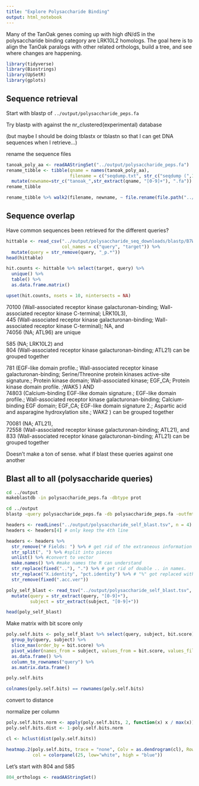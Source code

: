 ```yaml
---
title: "Explore Polysaccharide Binding"
output: html_notebook
---
```


Many of the TanOak genes coming up with high dN/dS in the polysaccharide binding category are LRK10L2 homologs.  The goal here is to align the TanOak paralogs with other related orthologs, build a tree, and see where changes are happening.

```r
library(tidyverse)
library(Biostrings)
library(UpSetR)
library(gplots)
```


## Sequence retrieval

Start with blastp of `../output/polysaccharide_peps.fa`

Try blastp with against the nr_clustered(experimental) database

(but maybe I should be doing tblastx or tblastn so that I can get DNA sequences when I retrieve...)

rename the sequence files
```r
tanoak_poly_aa <- readAAStringSet("../output/polysaccharide_peps.fa")
rename_tibble <- tibble(qname = names(tanoak_poly_aa),
                        filename = c("seqdump.txt", str_c("seqdump (",1:9,").txt"))) %>%
  mutate(newname=str_c("tanoak_",str_extract(qname, "[0-9]+"), ".fa")) 
rename_tibble

rename_tibble %>% walk2(filename, newname, ~ file.rename(file.path("../output", .x), file.path("../output", .y)))
```


## Sequence overlap

Have common sequences been retrieved for the different queries?

```r
hittable <- read_csv("../output/polysaccharide_seq_downloads/blastp/B7WS0BG6013-Alignment-HitTable.csv",
                     col_names = c("query", "target")) %>%
  mutate(query = str_remove(query, "_p.*"))
head(hittable)
```

```r
hit.counts <- hittable %>% select(target, query) %>%
  unique() %>%
  table() %>%
  as.data.frame.matrix() 

upset(hit.counts, nsets = 10, nintersects = NA)
```

70100 (Wall-associated receptor kinase galacturonan-binding; Wall-associated receptor kinase C-terminal; LRK10L3),  
445 (Wall-associated receptor kinase galacturonan-binding; Wall-associated receptor kinase C-terminal); NA, and   
74056 (NA; ATL96) are unique

585 (NA; LRK10L2) and   
804 (Wall-associated receptor kinase galacturonan-binding; ATL21) can be grouped together

781 (EGF-like domain profile.; Wall-associated receptor kinase galacturonan-binding; Serine/Threonine protein kinases active-site signature.; Protein kinase domain; Wall-associated kinase; EGF_CA; Protein kinase domain profile. ;WAK5	)  AND  
74803 (Calcium-binding EGF-like domain signature.; EGF-like domain profile.; Wall-associated receptor kinase galacturonan-binding; Calcium-binding EGF domain; EGF_CA; EGF-like domain signature 2.; Aspartic acid and asparagine hydroxylation site.; WAK2	)  can be grouped together

70081 (NA; ATL21),   
72558 (Wall-associated receptor kinase galacturonan-binding; ATL21), and   
833 (Wall-associated receptor kinase galacturonan-binding; ATL21) can be grouped together

Doesn't make a ton of sense.  what if blast these queries against one another

## Blast all to all (polysaccharide queries)
```bash
cd ../output
makeblastdb -in polysaccharide_peps.fa -dbtype prot
```

```bash
cd ../output
blastp -query polysaccharide_peps.fa -db polysaccharide_peps.fa -outfmt 7 > polysaccharide_self_blast.tsv
```

```r
headers <- readLines("../output/polysaccharide_self_blast.tsv", n = 4)
headers <- headers[4] # only keep the 4th line

headers <- headers %>%
  str_remove("# Fields: ") %>% # get rid of the extraneous information
  str_split(", ") %>% #split into pieces 
  unlist() %>% #convert to vector
  make.names() %>% #make names the R can understand
  str_replace(fixed(".."), ".") %>% # get rid of double .. in names.
  str_replace("X.identity", "pct.identity") %>% # "%" got replaced with X, we can do better.
  str_remove(fixed(".acc.ver"))

poly_self_blast <- read_tsv("../output/polysaccharide_self_blast.tsv", col_names=headers, comment="#") %>%
  mutate(query = str_extract(query, "[0-9]+"),
         subject = str_extract(subject, "[0-9]+"))

head(poly_self_blast)
```

Make matrix with bit score only

```r
poly.self.bits <- poly_self_blast %>% select(query, subject, bit.score) %>% 
  group_by(query, subject) %>% 
  slice_max(order_by = bit.score) %>%
  pivot_wider(names_from = subject, values_from = bit.score, values_fill = 0) %>%
  as.data.frame() %>%
  column_to_rownames("query") %>%
  as.matrix.data.frame()

poly.self.bits

colnames(poly.self.bits) == rownames(poly.self.bits)
```

convert to distance

normalize per column
```r
poly.self.bits.norm <- apply(poly.self.bits, 2, function(x) x / max(x))
poly.self.bits.dist <- 1-poly.self.bits.norm
```

```r
cl <- hclust(dist(poly.self.bits))

heatmap.2(poly.self.bits, trace = "none", Colv = as.dendrogram(cl), Rowv=as.dendrogram(cl),
          col = colorpanel(25, low="white", high = "blue"))
```

Let's start with 804 and 585

```r
804_orthologs <- readAAStringSet()
```

